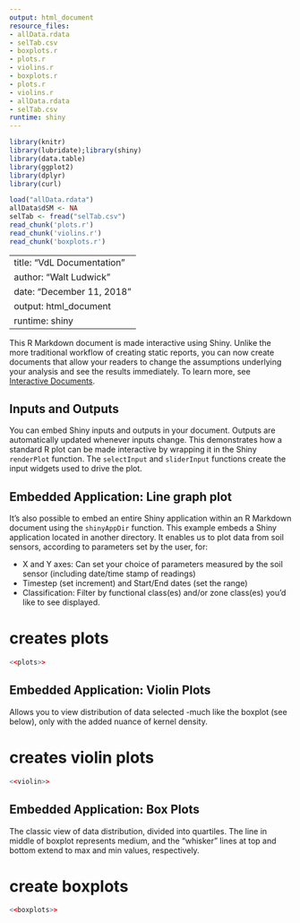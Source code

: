 ```yaml
---
output: html_document
resource_files:
- allData.rdata
- selTab.csv
- boxplots.r
- plots.r
- violins.r
- boxplots.r
- plots.r
- violins.r
- allData.rdata
- selTab.csv
runtime: shiny
---
```

```r
library(knitr)
library(lubridate);library(shiny)
library(data.table)
library(ggplot2)
library(dplyr)
library(curl)

load("allData.rdata")
allData$dSM <- NA
selTab <- fread("selTab.csv")
read_chunk('plots.r')
read_chunk('violins.r')
read_chunk('boxplots.r')
```

---
title: "VdL Documentation"
author: "Walt Ludwick"
date: "December 11, 2018"
output: html_document
runtime: shiny
---


This R Markdown document is made interactive using Shiny. Unlike the more traditional workflow of creating static reports, you can now create documents that allow your readers to change the assumptions underlying your analysis and see the results immediately. To learn more, see [Interactive Documents](http://rmarkdown.rstudio.com/authoring_shiny.html).

## Inputs and Outputs

You can embed Shiny inputs and outputs in your document. Outputs are automatically updated whenever inputs change.  This demonstrates how a standard R plot can be made interactive by wrapping it in the Shiny `renderPlot` function. The `selectInput` and `sliderInput` functions create the input widgets used to drive the plot.


## Embedded Application: Line graph plot

It's also possible to embed an entire Shiny application within an R Markdown document using the `shinyAppDir` function. This example embeds a Shiny application located in another directory.  It enables us to plot data from soil sensors, according to parameters set by the user, for:

* X and Y axes: Can set your choice of parameters measured by the soil sensor (including date/time stamp of readings)
* Timestep (set increment) and Start/End dates (set the range)
* Classification: Filter by functional class(es) and/or zone class(es) you'd like to see displayed.


# creates plots
```r
<<plots>>
```


## Embedded Application:  Violin Plots
Allows you to view distribution of data selected -much like the boxplot (see below), only with the added nuance of kernel density.

# creates violin plots
```r
<<violin>>
```


## Embedded Application: Box Plots

The classic view of data distribution, divided into quartiles.  The line in middle of boxplot represents medium, and the "whisker" lines at top and bottom extend to max and min values, respectively.

# create boxplots
```r
<<boxplots>>
```

